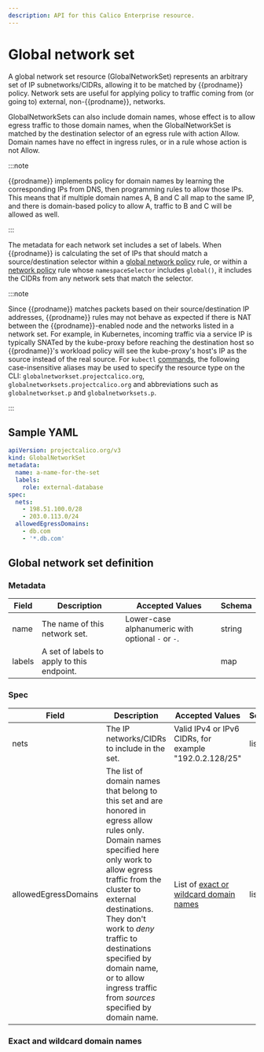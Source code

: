 ```yaml
---
description: API for this Calico Enterprise resource.
---
```


# Global network set


A global network set resource (GlobalNetworkSet) represents an arbitrary set of IP subnetworks/CIDRs,
allowing it to be matched by {{prodname}} policy. Network sets are useful for applying policy to traffic
coming from (or going to) external, non-{{prodname}}, networks.

GlobalNetworkSets can also include domain names, whose effect is to allow egress traffic to those
domain names, when the GlobalNetworkSet is matched by the destination selector of an egress rule
with action Allow. Domain names have no effect in ingress rules, or in a rule whose action is not
Allow.

:::note

{{prodname}} implements policy for domain names by learning the
corresponding IPs from DNS, then programming rules to allow those IPs. This means that
if multiple domain names A, B and C all map to the same IP, and there is domain-based
policy to allow A, traffic to B and C will be allowed as well.

:::

The metadata for each network set includes a set of labels. When {{prodname}} is calculating the set of
IPs that should match a source/destination selector within a
[global network policy](globalnetworkpolicy.mdx) rule, or within a
[network policy](networkpolicy.mdx) rule whose `namespaceSelector` includes `global()`, it includes
the CIDRs from any network sets that match the selector.

:::note

Since {{prodname}} matches packets based on their source/destination IP addresses,
{{prodname}} rules may not behave as expected if there is NAT between the {{prodname}}-enabled node and the
networks listed in a network set. For example, in Kubernetes, incoming traffic via a service IP is
typically SNATed by the kube-proxy before reaching the destination host so {{prodname}}'s workload
policy will see the kube-proxy's host's IP as the source instead of the real source.
For `kubectl` [commands](https://kubernetes.io/docs/reference/kubectl/overview/), the following case-insensitive aliases
may be used to specify the resource type on the CLI:
`globalnetworkset.projectcalico.org`, `globalnetworksets.projectcalico.org` and abbreviations such as
`globalnetworkset.p` and `globalnetworksets.p`.

:::

## Sample YAML

```yaml
apiVersion: projectcalico.org/v3
kind: GlobalNetworkSet
metadata:
  name: a-name-for-the-set
  labels:
    role: external-database
spec:
  nets:
    - 198.51.100.0/28
    - 203.0.113.0/24
  allowedEgressDomains:
    - db.com
    - '*.db.com'
```

## Global network set definition

### Metadata

| Field  | Description                                | Accepted Values                                   | Schema |
| ------ | ------------------------------------------ | ------------------------------------------------- | ------ |
| name   | The name of this network set.              | Lower-case alphanumeric with optional `-` or `-`. | string |
| labels | A set of labels to apply to this endpoint. |                                                   | map    |

### Spec

| Field                | Description                                                                                                                                                                                                                                                                                                                                            | Accepted Values                                                            | Schema | Default |
| -------------------- | ------------------------------------------------------------------------------------------------------------------------------------------------------------------------------------------------------------------------------------------------------------------------------------------------------------------------------------------------------ | -------------------------------------------------------------------------- | ------ | ------- |
| nets                 | The IP networks/CIDRs to include in the set.                                                                                                                                                                                                                                                                                                           | Valid IPv4 or IPv6 CIDRs, for example "192.0.2.128/25"                     | list   |         |
| allowedEgressDomains | The list of domain names that belong to this set and are honored in egress allow rules only. Domain names specified here only work to allow egress traffic from the cluster to external destinations. They don't work to _deny_ traffic to destinations specified by domain name, or to allow ingress traffic from _sources_ specified by domain name. | List of [exact or wildcard domain names](#exact-and-wildcard-domain-names) | list   |         |

### Exact and wildcard domain names

<DomainNames />
